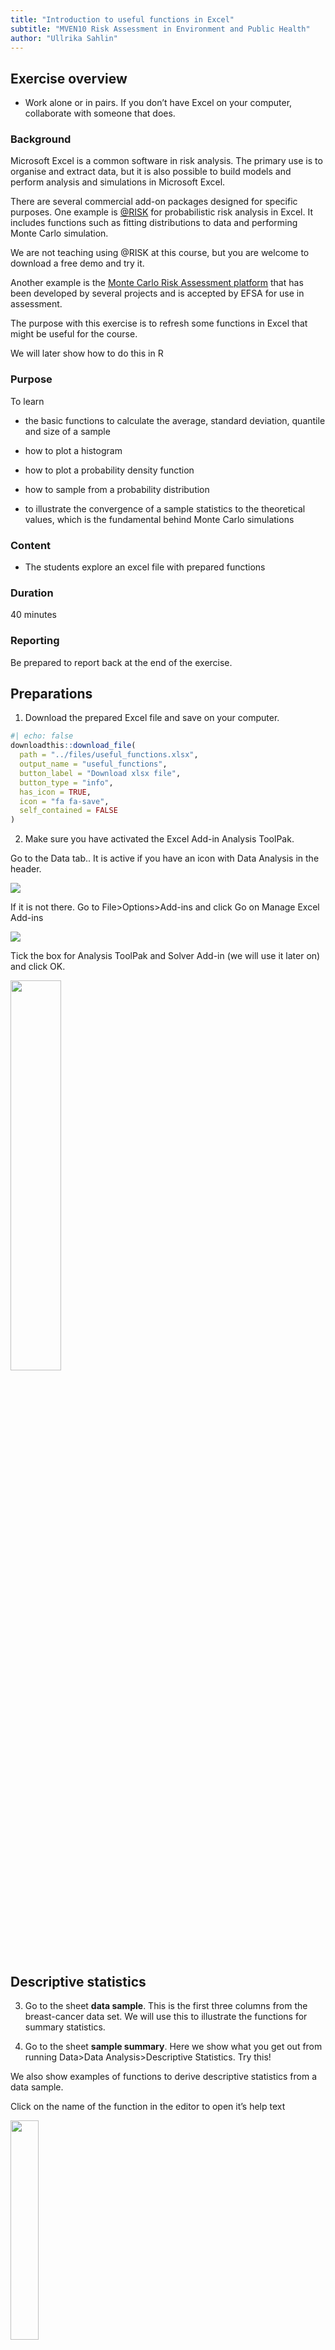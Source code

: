 ```yaml
---
title: "Introduction to useful functions in Excel"
subtitle: "MVEN10 Risk Assessment in Environment and Public Health"
author: "Ullrika Sahlin"
---
```


## Exercise overview

- Work alone or in pairs. If you don't have Excel on your computer, collaborate with someone that does. 

### Background

Microsoft Excel is a common software in risk analysis. The primary use is to organise and extract data, but it is also possible to build models and perform analysis and simulations in Microsoft Excel.

There are several commercial add-on packages designed for specific purposes. One example is [@RISK](https://lumivero.com/products/at-risk/) for probabilistic risk analysis in Excel. It includes functions such as fitting distributions to data and performing Monte Carlo simulation. 

We are not teaching using @RISK at this course, but you are welcome to download a free demo and try it. 

Another example is the [Monte Carlo Risk Assessment platform](https://mcra.rivm.nl/mcra/#/) that has been developed by several projects and is accepted by EFSA for use in assessment. 

The purpose with this exercise is to refresh some functions in Excel that might be useful for the course. 

We will later show how to do this in R

### Purpose

To learn 

- the basic functions to calculate the average, standard deviation, quantile and size of a sample

- how to plot a histogram

- how to plot a probability density function 

- how to sample from a probability distribution

- to illustrate the convergence of a sample statistics to the theoretical values, which is the fundamental behind Monte Carlo simulations

### Content

- The students explore an excel file with prepared functions

### Duration

40 minutes

### Reporting

Be prepared to report back at the end of the exercise.

## Preparations

(@) Download the prepared Excel file and save on your computer.

```r
#| echo: false
downloadthis::download_file(
  path = "../files/useful_functions.xlsx",
  output_name = "useful_functions",
  button_label = "Download xlsx file",
  button_type = "info",
  has_icon = TRUE,
  icon = "fa fa-save",
  self_contained = FALSE
)
```

(@) Make sure you have activated the Excel Add-in Analysis ToolPak. 

Go to the Data tab.. It is active if you have an icon with Data Analysis in the header. 

![](../img/xlsx2.png)

If it is not there. Go to File>Options>Add-ins and click Go on Manage Excel Add-ins

![](../img/xlsx1.png)

Tick the box for Analysis ToolPak and Solver Add-in (we will use it later on) and click OK.

![](../img/xlsx3.png){width=40%}

## Descriptive statistics

(@) Go to the sheet **data sample**. This is the first three columns from the breast-cancer data set. We will use this to illustrate the functions for summary statistics.

(@) Go to the sheet **sample summary**. Here we show what you get out from running Data>Data Analysis>Descriptive Statistics. Try this!

We also show examples of functions to derive descriptive statistics from a data sample. 

:::{.callout-tip}
Click on the name of the function in the editor to open it's help text

![](../img/xlsx4.png){width=30%}
:::

(@) Calculate the three summary statistics described in the green area of the sheet. 

- The third quartile in the sample, P75, should be 15.78

- The 5% quantile (or 5th percentile), P05, should be 9.52

- The coefficient of variation is the ratio between the sample standard deviation and the sample mean, and should be 25%

:::{.callout-tip}
Solutions are found at the end of this document - but try first! 
:::

## Histogram 

(@) Go to the sheet **plot a histogram** and explore the two ways to create a histogram. 

## Probability functions

(@) Go to the sheet **probability functions**. 

Here we listed the functions available in a standard Excel. A density (PDF) and a probability (CDF) is calculated using the function ending with .DIST, but with different arguments. A quantile is calculated with the function ending with .INV. Different distributions are considered by using the name or short name before .DIST or .INV.

(@) Calculate the probability that a normally distributed variable with mean 14 and standard deviation 3.5 is less than 10
- Answer should be 0.127

(@) Find the 95% quantile in the same distribution
- Answer should be 19.8

(@) Calculate the probability that an exponentially distributed variable with mean 14 is less than 10
- Answer should be 0.51

## Plot probability distributions

The general principle to plot a function is to create pairs of x-y values that are connected by a line. 

(@) Go to the sheet **plot probability distribution** and study the plotting of the probability density function for a normal distribution with mean 14 and standard deviation 3.5. 

- Column A: pp-values are probabilities going from 0.01 to 0.99 - this is a trick to avoid having to create new x-values every time we change the parameters of the distribution. 

- Column B: the x-values are generated by calculating the quantile for each pp-value 

- Column C: the y-values (probability density) is calculated for each x-value

(@) See what happens when you change the values of the parameters mean and standard deviation (yellow cells)

:::{.callout-tip}
The only thing you need to change are the parameters!

Linking functions to each other will save a lot of time and reduce the risk for errors when you work with excel. 
:::

:::{.callout-warning title="Extra"}
If you feel you have the time or do another time:

Copy the sheet and refine the grid by using pp-values from 0.001 to 0.999. 
:::

## Random sampling

(@) Go to the sheet **random sampling**. 

All sample generators start with a random number between 0 and 1. This is also a sample from a uniform distribution. 

:::{.callout-tip}
Press F9 to make a new draw
:::

(@) Type into cell D4 a function that generates a uniform random number in the interval 1 to 6. Hint: check out the help text for RAND

A random draw from a probability distribution can be generated by the inverse method. 
- Draws pp-values from a uniform distribution between 0 and 1
- Transform them into quantiles of the target distribution

(@) The inverse method is demonstrated in cell D6 where it generates random draws from a normal distribution

(@) In cell D8 we draw from a beta distribution

The inverse method is used for generating random values from probability distributions in Monte Carlo simulations.

## Compare descriptive statistics against theoretical values

Wow - now we can generate data where we know the true value on parameters and all theoretical probabilities and quantiles, and compare with what we get when deriving descriptive statistics from the random sample. 

Now we can explore the importance of large number of random numbers to gett good approximations when doing Monte Carlo simulations.

(@) Go to the final sheet **compare**

This sheet generates a random sample from a beta distribution. 

A beta distribution has two parameters $\alpha$ and $\beta$ 

The expected value of a beta distributed variable is $\frac{\alpha}{\alpha+\beta}$

(@) Compare the calculated sample average to the theoretical expected value (green cells)

We can also derive the theoretical quantile, let us say the P95. 

(@) Compare the quantile from the sample with the quantile calculated from the inverse probability distribution function (blue cells)

- Which of them has the smallest difference? Why do you think it is like that?

:::{.callout-warning title="Extra"}
If you feel you have the time or do another time:

Explore what happens with the difference between theoretical and statistical values when you increase sample size from 20 to a high number (close to 1000)? 

Tip: Drag the formula in column B27 down to a row with a large number.
:::

## Solutions

### Functions in Excel

QUARTILE.INC('data sample'!C:C,3)

PERCENTILE.INC('data sample'!C:C,0.05)

STDEV.S('data sample'!C:C)/AVERAGE('data sample'!C:C)*100

NORM.DIST(10,14,3.5,1)

NORM.INV(0.95,14,3.5)

EXPON.DIST(10,1/14,1)

RAND()*(6-1)+1

### Functions in R

You can find a reproduction of the calculations, visualisations and simulations using R. Look at them before doing the exercises on Sept 6th.

[Useful functions reproduced using R]((../ex/useful_functions_with_R.qmd))

